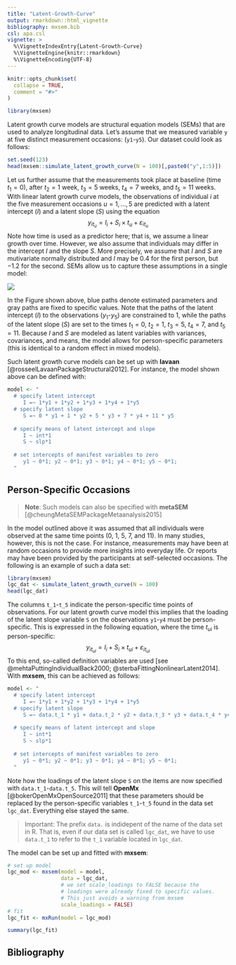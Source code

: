 ```yaml
---
title: "Latent-Growth-Curve"
output: rmarkdown::html_vignette
bibliography: mxsem.bib
csl: apa.csl
vignette: >
  %\VignetteIndexEntry{Latent-Growth-Curve}
  %\VignetteEngine{knitr::rmarkdown}
  %\VignetteEncoding{UTF-8}
---
```


```r
knitr::opts_chunk$set(
  collapse = TRUE,
  comment = "#>"
)
```

```r
library(mxsem)
```

Latent growth curve models are structural equation models (SEMs) that are used
to analyze longitudinal data. Let's assume that we measured variable `y` at 
five distinct measurement occasions: (`y1`-`y5`). Our dataset could look as
follows:
```r
set.seed(123)
head(mxsem::simulate_latent_growth_curve(N = 100)[,paste0("y",1:5)])
```

Let us further assume that the measurements took place at baseline (time $t_1 = 0$),
after $t_2 = 1$ week, $t_3 = 5$ weeks, $t_4 = 7$ weeks, and $t_5 = 11$ weeks. With 
linear latent growth curve models,
the observations of individual $i$ at the five measurement occasions $u=1,...,5$ are predicted 
with a latent intercept ($I$) and a latent slope ($S$) using the equation 
$$y_{it_u} = I_i + S_i\times t_u+\varepsilon_{it_u}$$
Note how time is used as a predictor here; that is, we assume a linear growth over
time. However, we also assume that individuals may differ in the intercept $I$ and
the slope $S$. More precisely, we assume that $I$ and $S$ are mutivariate normally
distributed and $I$ may be $0.4$ for the first person, but $-1.2$ for the second. SEMs allow us
to capture these assumptions in a single model:

![](figures/latent_growth_curve.png)

In the Figure shown above, blue paths denote estimated parameters and gray
paths are fixed to specific values. Note that the paths of the latent intercept 
($I$) to the observations ($y_1$-$y_5$) are constrained to $1$, while the paths of
the latent slope ($S$) are set to the times
$t_1 = 0$, $t_2 = 1$, $t_3 = 5$, $t_4 = 7$, and $t_5 = 11$. Because $I$ and $S$ 
are modeled as latent variables
with variances, covariances, and means, the model allows for person-specific
parameters (this is identical to a random effect in mixed models).

Such latent growth curve models can be set up with **lavaan** [@rosseelLavaanPackageStructural2012]. 
For instance, the model shown above can be defined with:
```r
model <- "
  # specify latent intercept
     I =~ 1*y1 + 1*y2 + 1*y3 + 1*y4 + 1*y5
  # specify latent slope
     S =~ 0 * y1 + 1 * y2 + 5 * y3 + 7 * y4 + 11 * y5
    
  # specify means of latent intercept and slope
     I ~ int*1
     S ~ slp*1
  
  # set intercepts of manifest variables to zero
     y1 ~ 0*1; y2 ~ 0*1; y3 ~ 0*1; y4 ~ 0*1; y5 ~ 0*1;
  "
```

## Person-Specific Occasions

> **Note**: Such models can also be specified with **metaSEM** [@cheungMetaSEMPackageMetaanalysis2015]

In the model outlined above it was assumed that all individuals were observed
at the same time points ($0$, $1$, $5$, $7$, and $11$). In many studies, however,
this is not the case. For instance, measurements may have been at random occasions
to provide more insights into everyday life. Or reports may have been provided
by the participants at self-selected occasions. The following is an example of
such a data set:
```r
library(mxsem)
lgc_dat <- simulate_latent_growth_curve(N = 100)
head(lgc_dat)
```
The columns `t_1`-`t_5` indicate the person-specific time points of observations.
For our latent growth curve model this implies that the loading of the latent 
slope variable `S` on the observations `y1`-`y4` must be person-specific.
This is expressed in the following equation, where the time $t_{ui}$ is person-specific:
$$y_{it_{ui}} = I_i + S_i\times t_{ui}+\varepsilon_{it_{ui}}$$ 
To this end, so-called definition variables are used [see @mehtaPuttingIndividualBack2000;
@sterbaFittingNonlinearLatent2014].
With **mxsem**, this can be achieved as follows:

```r
model <- "
  # specify latent intercept
     I =~ 1*y1 + 1*y2 + 1*y3 + 1*y4 + 1*y5
  # specify latent slope
     S =~ data.t_1 * y1 + data.t_2 * y2 + data.t_3 * y3 + data.t_4 * y4 + data.t_5 * y5
    
  # specify means of latent intercept and slope
     I ~ int*1
     S ~ slp*1
  
  # set intercepts of manifest variables to zero
     y1 ~ 0*1; y2 ~ 0*1; y3 ~ 0*1; y4 ~ 0*1; y5 ~ 0*1;
  "
```

Note how the loadings of the latent slope `S` on the items are now specified
with `data.t_1`-`data.t_5`. This will tell **OpenMx** [@bokerOpenMxOpenSource2011]
that these parameters should be replaced by the person-specific variables `t_1`-`t_5`
found in the data set `lgc_dat`. Everything else stayed the same.

> Important: The prefix `data.` is indidepent of the name of the data set in R. 
That is, even if our data set is called `lgc_dat`, we have to use `data.t_1`
to refer to the `t_1` variable located in `lgc_dat`.

The model can be set up and fitted with **mxsem**:
```r
# set up model
lgc_mod <- mxsem(model = model, 
                 data = lgc_dat, 
                 # we set scale_loadings to FALSE because the 
                 # loadings were already fixed to specific values.
                 # This just avoids a warning from mxsem
                 scale_loadings = FALSE)
# fit 
lgc_fit <- mxRun(model = lgc_mod)

summary(lgc_fit)
```



## Bibliography
